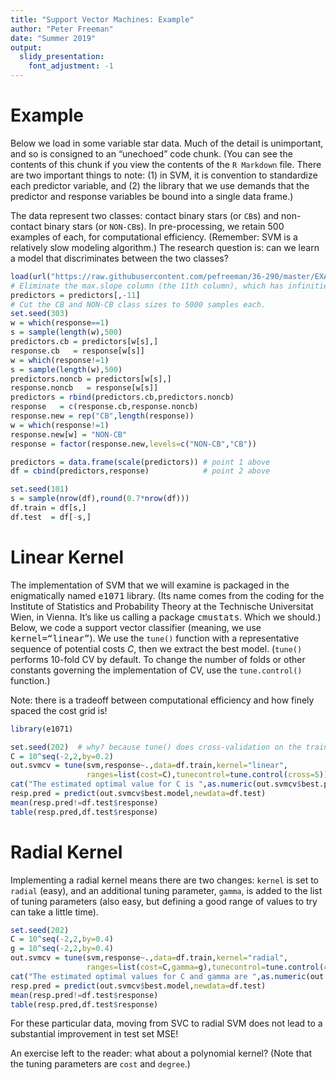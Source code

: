 ```yaml
---
title: "Support Vector Machines: Example"
author: "Peter Freeman"
date: "Summer 2019"
output: 
  slidy_presentation:
    font_adjustment: -1
---
```


Example
===

Below we load in some variable star data. Much of the detail is unimportant, and so is consigned to an "unechoed" code chunk. (You can see the contents of this chunk if you view the contents of the `R Markdown` file. There are two important things to note: (1) in SVM, it is convention to standardize each predictor variable, and (2) the library that we use demands that the predictor and response variables be bound into a single data frame.)

The data represent two classes: contact binary stars (or `CB`s) and non-contact binary stars (or `NON-CB`s). In pre-processing, we retain 500 examples of each, for computational efficiency. (Remember: SVM is a relatively slow modeling algorithm.) The research question is: can we learn a model that discriminates between the two classes?
```r
load(url("https://raw.githubusercontent.com/pefreeman/36-290/master/EXAMPLE_DATASETS/TD_CLASS/css_data.Rdata"))
# Eliminate the max.slope column (the 11th column), which has infinities.
predictors = predictors[,-11]
# Cut the CB and NON-CB class sizes to 5000 samples each.
set.seed(303)
w = which(response==1)
s = sample(length(w),500)
predictors.cb = predictors[w[s],]
response.cb   = response[w[s]]
w = which(response!=1)
s = sample(length(w),500)
predictors.noncb = predictors[w[s],]
response.noncb   = response[w[s]]
predictors = rbind(predictors.cb,predictors.noncb)
response   = c(response.cb,response.noncb)
response.new = rep("CB",length(response))
w = which(response!=1)
response.new[w] = "NON-CB"
response = factor(response.new,levels=c("NON-CB","CB"))
```
```r
predictors = data.frame(scale(predictors)) # point 1 above
df = cbind(predictors,response)            # point 2 above

set.seed(101)
s = sample(nrow(df),round(0.7*nrow(df)))
df.train = df[s,]
df.test  = df[-s,]
```

Linear Kernel
===

The implementation of SVM that we will examine is packaged in the enigmatically named <tt>e1071</tt> library. (Its name comes from the coding for the Institute of Statistics and Probability Theory at the Technische Universitat Wien, in Vienna. It's like us calling a package <tt>cmustats</tt>. Which we should.) Below, we code a support vector classifier (meaning, we use <tt>kernel="linear"</tt>). We use the `tune()` function with a representative sequence of potential costs $C$, then we extract the best model. (`tune()` performs 10-fold CV by default. To change the number of folds or other constants governing the implementation of CV, use the `tune.control()` function.)

Note: there is a tradeoff between computational efficiency and how finely spaced the cost grid is!
```r
library(e1071)

set.seed(202)  # why? because tune() does cross-validation on the training set, so random sampling is involved!
C = 10^seq(-2,2,by=0.2)
out.svmcv = tune(svm,response~.,data=df.train,kernel="linear",
                 ranges=list(cost=C),tunecontrol=tune.control(cross=5))
cat("The estimated optimal value for C is ",as.numeric(out.svmcv$best.parameters),"\n")
resp.pred = predict(out.svmcv$best.model,newdata=df.test)
mean(resp.pred!=df.test$response)
table(resp.pred,df.test$response)
```

Radial Kernel
===

Implementing a radial kernel means there are two changes: `kernel` is set to `radial` (easy), and an additional tuning parameter, `gamma`, is added to the list of tuning parameters (also easy, but defining a good range of values to try can take a little time).
```r
set.seed(202)
C = 10^seq(-2,2,by=0.4)
g = 10^seq(-2,2,by=0.4)
out.svmcv = tune(svm,response~.,data=df.train,kernel="radial",
                 ranges=list(cost=C,gamma=g),tunecontrol=tune.control(cross=5))
cat("The estimated optimal values for C and gamma are ",as.numeric(out.svmcv$best.parameters),"\n")
resp.pred = predict(out.svmcv$best.model,newdata=df.test)
mean(resp.pred!=df.test$response)
table(resp.pred,df.test$response)
```
For these particular data, moving from SVC to radial SVM does not lead to a substantial improvement in test set MSE!

An exercise left to the reader: what about a polynomial kernel? (Note that the tuning parameters are `cost` and `degree`.)
